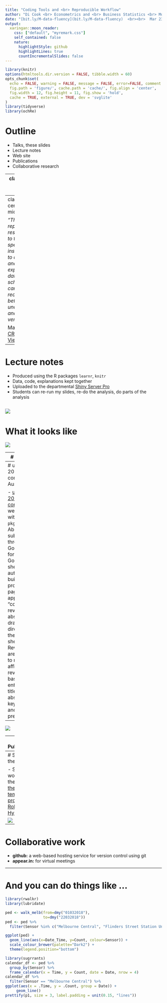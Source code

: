 ```yaml
---
title: "Coding Tools and <br> Reproducible Workflow"
author: "Di Cook <br> Econometrics and <br> Business Statistics <br> Monash University"
date: "[bit.ly/M-data-fluency](bit.ly/M-data-fluency)  <br><br>  Mar 23, 2018"
output:
  xaringan::moon_reader:
    css: ["default", "myremark.css"]
    self_contained: false
    nature:
      highlightStyle: github
      highlightLines: true
      countIncrementalSlides: false
---
```


```r
library(knitr)
options(htmltools.dir.version = FALSE, tibble.width = 60)
opts_chunk$set(
  echo = FALSE, warning = FALSE, message = FALSE, error=FALSE, comment = "#>",
  fig.path = 'figure/', cache.path = 'cache/', fig.align = 'center', 
  fig.width = 12, fig.height = 11, fig.show = 'hold', 
  cache = TRUE, external = TRUE, dev = 'svglite'
)
library(tidyverse)
library(ochRe)
```


# Outline

- Talks, these slides
- Lecture notes
- Web site
- Publications
- Collaborative research

---
class: large center middle

All of these are made using the open source software R

[https://cran.r-project.org](https://cran.r-project.org)

---
class: large center middle

*"The goal of reproducible research is to tie specific instructions to data analysis and experimental data so that scholarship can be recreated, better understood and verified."* 

Max Kuhn, [CRAN Task View](https://cran.r-project.org/web/views/ReproducibleResearch.html) 

---
# Lecture notes

- Produced using the R packages `learnr`, `knitr`
- Data, code, explanations kept together
- Uploaded to the departmental [Shiny Server Pro](https://ebsmonash.shinyapps.io/lecture4a_visualisation/#section-example-tuberculosis-data)
- Students can re-run my slides, re-do the analysis, do parts of the analysis

![](img/files.png)
---
# What it looks like

![](img/rmd.png)

---
# Web site

- Produced with the R package `blogdown`
- Integrate data analysis examples into blog posts

![](img/webpage.png)

---
# useR! 2018 is coming to Australia

- [useR! 2018 conference](https://user2018.r-project.org) web site built with R `pkgdown`
- Abstract submissions through Google forms, to Google sheets to automatically build program page
- Shiny app called "cooee" to review abstracts, draws directly from the Google sheet. Reviewers are blinded to name, affiliation, review based entirely on title, abstract, keywords and type of presentation. 
---

![](img/cooee.png)

---
# Publications

- Written with R packages `Rmarkdown`, `knitr` with journal templates formats
- Code, data and explanations in one place
- Reviewers can reproduce the results reported, verify the work
- Books written with the R package `bookdown`

![](img/paper.png)

---
# Student thesis

- Students work with the [Monash thesis template produced by Rob Hyndman](https://github.com/robjhyndman/MonashThesis)

![](img/thesis.png)


---
# Collaborative work

- **github:** a web-based hosting service for version control using git
- **appear.in:** for virtual meetings

---
# And you can do things like ...

```r
library(rwalkr)
library(lubridate)

ped <- walk_melb(from=dmy("01032018"),
                 to=dmy("22032018"))
ped <- ped %>% 
  filter(Sensor %in% c("Melbourne Central", "Flinders Street Station Underpass"))

ggplot(ped) + 
  geom_line(aes(x=Date_Time, y=Count, colour=Sensor)) +
  scale_colour_brewer(palette="Dark2") + 
  theme(legend.position="bottom")
```

```r
library(sugrrants)
calendar_df <- ped %>% 
  group_by(Sensor) %>%
  frame_calendar(x = Time, y = Count, date = Date, nrow = 4)
calendar_df %>% 
  filter(Sensor == "Melbourne Central") %>%
ggplot(aes(x = .Time, y = .Count, group = Date)) +
     geom_line()
prettify(p1, size = 3, label.padding = unit(0.15, "lines"))
    
```
